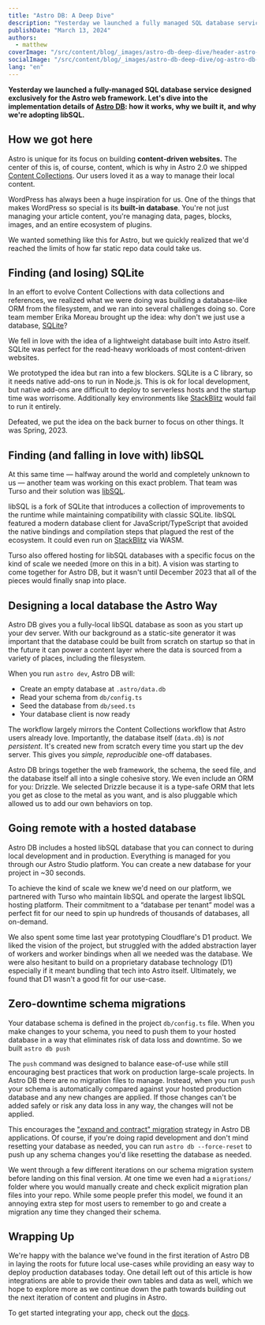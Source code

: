 ```yaml
---
title: "Astro DB: A Deep Dive"
description: "Yesterday we launched a fully managed SQL database service designed exclusively for the Astro web framework. Let's dive into the implementation details of Astro DB: how it works, why we built it, and why we're adopting libSQL."
publishDate: "March 13, 2024"
authors:
  - matthew
coverImage: "/src/content/blog/_images/astro-db-deep-dive/header-astro-db-deep-dive.webp"
socialImage: "/src/content/blog/_images/astro-db-deep-dive/og-astro-db-deep-dive.webp"
lang: "en"
---
```


**Yesterday we launched a fully-managed SQL database service designed exclusively for the Astro web framework. Let's dive into the implementation details of [Astro DB](https://astro.build/db/): how it works, why we built it, and why we're adopting libSQL.**

## How we got here

Astro is unique for its focus on building **content-driven websites.** The center of this is, of course, content, which is why in Astro 2.0 we shipped [Content Collections](https://astro.build/blog/introducing-content-collections/). Our users loved it as a way to manage their local content.

WordPress has always been a huge inspiration for us. One of the things that makes WordPress so special is its **built-in** **database**. You're not just managing your article content, you're managing data, pages, blocks, images, and an entire ecosystem of plugins.

We wanted something like this for Astro, but we quickly realized that we'd reached the limits of how far static repo data could take us.

## Finding (and losing) SQLite

In an effort to evolve Content Collections with data collections and references, we realized what we were doing was building a database-like ORM from the filesystem, and we ran into several challenges doing so. Core team member Erika Moreau brought up the idea: why don't we just use a database, [SQLite](https://www.sqlite.org/)?

We fell in love with the idea of a lightweight database built into Astro itself. SQLite was perfect for the read-heavy workloads of most content-driven websites. 

We prototyped the idea but ran into a few blockers. SQLite is a C library, so it needs native add-ons to run in Node.js. This is ok for local development, but native add-ons are difficult to deploy to serverless hosts and the startup time was worrisome. Additionally key environments like [StackBlitz](https://stackblitz.com/) would fail to run it entirely.

Defeated, we put the idea on the back burner to focus on other things. It was Spring, 2023. 

## Finding (and falling in love with) libSQL

At this same time — halfway around the world and completely unknown to us — another team was working on this exact problem. That team was Turso and their solution was [libSQL](https://github.com/tursodatabase/libsql).

libSQL is a fork of SQLite that introduces a collection of improvements to the runtime while maintaining compatibility with classic SQLite. libSQL featured a modern database client for JavaScript/TypeScript that avoided the native bindings and compilation steps that plagued the rest of the ecosystem. It could even run on [StackBlitz](https://stackblitz.com/) via WASM.

Turso also offered hosting for libSQL databases with a specific focus on the kind of scale we needed (more on this in a bit). A vision was starting to come together for Astro DB, but it wasn't until December 2023 that all of the pieces would finally snap into place.

## Designing a local database the Astro Way

Astro DB gives you a fully-local libSQL database as soon as you start up your dev server. With our background as a static-site generator it was important that the database could be built from scratch on startup so that in the future it can power a content layer where the data is sourced from a variety of places, including the filesystem.

When you run `astro dev`, Astro DB will:

- Create an empty database at `.astro/data.db`
- Read your schema from `db/config.ts`
- Seed the database from `db/seed.ts`
- Your database client is now ready

The workflow largely mirrors the Content Collections workflow that Astro users already love. Importantly, the database itself (`data.db`) is *not* *persistent*. It's created new from scratch every time you start up the dev server. This gives you *simple, reproducible* one-off databases.

Astro DB brings together the web framework, the schema, the seed file, and the database itself all into a single cohesive story. We even include an ORM for you: Drizzle. We selected Drizzle because it is a type-safe ORM that lets you get as close to the metal as you want, and is also pluggable which allowed us to add our own behaviors on top.

## Going remote with a hosted database

Astro DB includes a hosted libSQL database that you can connect to during local development and in production. Everything is managed for you through our Astro Studio platform. You can create a new database for your project in ~30 seconds.

To achieve the kind of scale we knew we'd need on our platform, we partnered with Turso who maintain libSQL and operate the largest libSQL hosting platform. Their commitment to a “database per tenant” model was a perfect fit for our need to spin up hundreds of thousands of databases, all on-demand.

We also spent some time last year prototyping Cloudflare's D1 product. We liked the vision of the project, but struggled with the added abstraction layer of workers and worker bindings when all we needed was the database. We were also hesitant to build on a proprietary database technology (D1) especially if it meant bundling that tech into Astro itself. Ultimately, we found that D1 wasn't a good fit for our use-case.

## Zero-downtime schema migrations

Your database schema is defined in the project `db/config.ts` file. When you make changes to your schema, you need to push them to your hosted database in a way that eliminates risk of data loss and downtime. So we built `astro db push`

The `push` command was designed to balance ease-of-use while still encouraging best practices that work on production large-scale projects. In Astro DB there are no migration files to manage. Instead, when you run `push` your schema is automatically compared against your hosted production database and any new changes are applied. If those changes can't be added safely or risk any data loss in any way, the changes will not be applied.

This encourages the  ["expand and contract" migration](https://planetscale.com/blog/safely-making-database-schema-changes) strategy in Astro DB applications. Of course, if you're doing rapid development and don't mind resetting your database as needed, you can run `astro db --force-reset` to push up any schema changes you'd like resetting the database as needed. 

We went through a few different iterations on our schema migration system before landing on this final version. At one time we even had a `migrations/` folder where you would manually create and check explicit migration plan files into your repo. While some people prefer this model, we found it an annoying extra step for most users to remember to go and create a migration any time they changed their schema.

## Wrapping Up

We're happy with the balance we've found in the first iteration of Astro DB in laying the roots for future local use-cases while providing an easy way to deploy production databases today. One detail left out of this article is how integrations are able to provide their own tables and data as well, which we hope to explore more as we continue down the path towards building out the next iteration of content and plugins in Astro.

To get started integrating your app, check out the [docs](https://docs.astro.build/en/guides/astro-db/).
